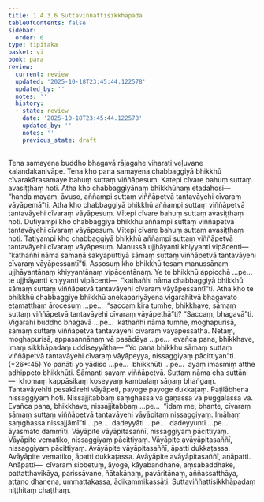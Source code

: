 ```yaml
---
title: 1.4.3.6 Suttaviññattisikkhāpada
tableOfContents: false
sidebar:
  order: 6
type: tipitaka
basket: vi
book: para
review:
  current: review
  updated: '2025-10-18T23:45:44.122578'
  updated_by: ''
  notes: ''
  history:
  - state: review
    date: '2025-10-18T23:45:44.122578'
    updated_by: ''
    notes: ''
    previous_state: draft
---
```



<DynamicBreadcrumb />


<ReviewStatus review={frontmatter.review} showDetails={true} />

<HypothesisAnnotation frontmatter={frontmatter} />

<Division number="636" book="para" e="ch" v="1" p="368">

<Paragraph number="2350" book="para">
Tena samayena buddho bhagavā rājagahe viharati veḷuvane kalandakanivāpe. Tena kho pana samayena chabbaggiyā bhikkhū cīvarakārasamaye bahuṃ suttaṃ viññāpesuṃ. Katepi cīvare bahuṃ suttaṃ avasiṭṭhaṃ hoti. Atha kho chabbaggiyānaṃ bhikkhūnaṃ etadahosi—  “handa mayaṃ, āvuso, aññampi suttaṃ viññāpetvā tantavāyehi cīvaraṃ vāyāpemā”ti. Atha kho chabbaggiyā bhikkhū aññampi suttaṃ viññāpetvā tantavāyehi cīvaraṃ vāyāpesuṃ. Vītepi cīvare bahuṃ suttaṃ avasiṭṭhaṃ hoti. Dutiyampi kho chabbaggiyā bhikkhū aññampi suttaṃ viññāpetvā tantavāyehi cīvaraṃ vāyāpesuṃ. Vītepi cīvare bahuṃ suttaṃ avasiṭṭhaṃ hoti. Tatiyampi kho chabbaggiyā bhikkhū aññampi suttaṃ viññāpetvā tantavāyehi cīvaraṃ vāyāpesuṃ. Manussā ujjhāyanti khiyyanti vipācenti—  “kathañhi nāma samaṇā sakyaputtiyā sāmaṃ suttaṃ viññāpetvā tantavāyehi cīvaraṃ vāyāpessantī”ti.
</Paragraph>

<Paragraph number="2351" book="para">
Assosuṃ kho bhikkhū tesaṃ manussānaṃ ujjhāyantānaṃ khiyyantānaṃ vipācentānaṃ. Ye te bhikkhū appicchā …pe…  te ujjhāyanti khiyyanti vipācenti—  “kathañhi nāma chabbaggiyā bhikkhū sāmaṃ suttaṃ viññāpetvā tantavāyehi cīvaraṃ vāyāpessantī”ti.
</Paragraph>

<Paragraph number="2352" book="para">
Atha kho te bhikkhū chabbaggiye bhikkhū anekapariyāyena vigarahitvā bhagavato etamatthaṃ ārocesuṃ …pe…  “saccaṃ kira tumhe, bhikkhave, sāmaṃ suttaṃ viññāpetvā tantavāyehi cīvaraṃ vāyāpethā”ti? “Saccaṃ, bhagavā”ti. Vigarahi buddho bhagavā …pe…  kathañhi nāma tumhe, moghapurisā, sāmaṃ suttaṃ viññāpetvā tantavāyehi cīvaraṃ vāyāpessatha. Netaṃ, moghapurisā, appasannānaṃ vā pasādāya …pe…  evañca pana, bhikkhave, imaṃ sikkhāpadaṃ uddiseyyātha—
</Paragraph>

</Division>
<Division number="637" book="para" e="ch" v="1" p="369">

<Paragraph number="2353" book="para">
<Emphasis>“Yo pana bhikkhu sāmaṃ suttaṃ viññāpetvā tantavāyehi cīvaraṃ vāyāpeyya, nissaggiyaṃ pācittiyan”</Emphasis>ti. (*26*:<Emphasis>45</Emphasis>)
</Paragraph>

</Division>
<Division number="638" book="para" e="ch" v="1" p="369">

<Paragraph number="2354" book="para">
<Emphasis>Yo panā</Emphasis>ti yo yādiso …pe…  <Emphasis>bhikkhū</Emphasis>ti …pe…  ayaṃ imasmiṃ atthe adhippeto bhikkhūti.
</Paragraph>

<Paragraph number="2355" book="para">
<Emphasis>Sāman</Emphasis>ti sayaṃ viññāpetvā.
</Paragraph>

<Paragraph number="2356" book="para">
<Emphasis>Suttaṃ</Emphasis> nāma cha suttāni—  khomaṃ kappāsikaṃ koseyyaṃ kambalaṃ sāṇaṃ bhaṅgaṃ.
</Paragraph>

<Paragraph number="2357" book="para">
<Emphasis>Tantavāyehī</Emphasis>ti pesakārehi vāyāpeti, payoge payoge dukkaṭaṃ. Paṭilābhena nissaggiyaṃ hoti. Nissajjitabbaṃ saṃghassa vā gaṇassa vā puggalassa vā. Evañca pana, bhikkhave, nissajjitabbaṃ …pe…  “idaṃ me, bhante, cīvaraṃ sāmaṃ suttaṃ viññāpetvā tantavāyehi vāyāpitaṃ nissaggiyaṃ. Imāhaṃ saṃghassa nissajjāmī”ti …pe…  dadeyyāti …pe…  dadeyyunti …pe…  āyasmato dammīti.
</Paragraph>

</Division>
<Division number="639" book="para" e="ch" v="1" p="370">

<Paragraph number="2358" book="para">
Vāyāpite vāyāpitasaññī, nissaggiyaṃ pācittiyaṃ. Vāyāpite vematiko, nissaggiyaṃ pācittiyaṃ. Vāyāpite avāyāpitasaññī, nissaggiyaṃ pācittiyaṃ.
</Paragraph>

<Paragraph number="2359" book="para">
Avāyāpite vāyāpitasaññī, āpatti dukkaṭassa. Avāyāpite vematiko, āpatti dukkaṭassa. Avāyāpite avāyāpitasaññī, anāpatti.
</Paragraph>

</Division>
<Division number="640" book="para" e="ch" v="1" p="370">

<Paragraph number="2360" book="para">
Anāpatti—  cīvaraṃ sibbetuṃ, āyoge, kāyabandhane, aṃsabaddhake, pattatthavikāya, parissāvane, ñātakānaṃ, pavāritānaṃ, aññassatthāya, attano dhanena, ummattakassa, ādikammikassāti.

</Paragraph>
</Division>

<Paragraph number="2361" type="center" book="para">
Suttaviññattisikkhāpadaṃ niṭṭhitaṃ chaṭṭhaṃ.
</Paragraph>